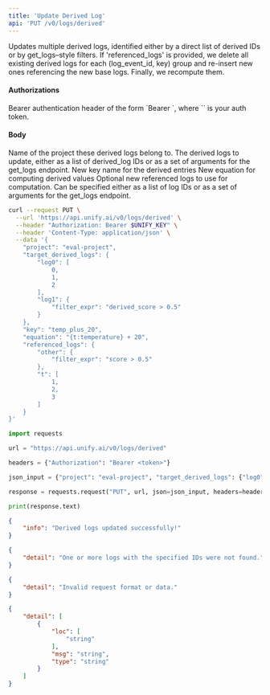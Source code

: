 ```yaml
---
title: 'Update Derived Log'
api: 'PUT /v0/logs/derived'
---
```

Updates multiple derived logs, identified either by a direct list of derived IDs or by
get_logs–style filters. If 'referenced_logs' is provided, we delete all existing
derived logs for each (log_event_id, key) group and re-insert new ones referencing
the new base logs. Finally, we recompute them.

#### Authorizations

<ParamField header="Authorization" type="string" required="true">
  Bearer authentication header of the form `Bearer <token>`, where `<token>` is your auth token.
</ParamField>

#### Body

<ParamField body="project" type="string" required="true">
Name of the project these derived logs belong to.
</ParamField>

<ParamField body="target_derived_logs" type="array | object" required="true">
The derived logs to update, either as a list of derived_log IDs or as a set of arguments for the get_logs endpoint.
</ParamField>

<ParamField body="key" type="string | null" >
New key name for the derived entries
</ParamField>

<ParamField body="equation" type="string | null" >
New equation for computing derived values
</ParamField>

<ParamField body="referenced_logs" type="object | null" >
Optional new referenced logs to use for computation. Can be specified either as a list of log IDs or as a set of arguments for the get_logs endpoint.
</ParamField>

<RequestExample>

```bash cURL
curl --request PUT \
  --url 'https://api.unify.ai/v0/logs/derived' \
  --header "Authorization: Bearer $UNIFY_KEY" \
  --header 'Content-Type: application/json' \
  --data '{
    "project": "eval-project",
    "target_derived_logs": {
        "log0": [
            0,
            1,
            2
        ],
        "log1": {
            "filter_expr": "derived_score > 0.5"
        }
    },
    "key": "temp_plus_20",
    "equation": "{t:temperature} + 20",
    "referenced_logs": {
        "other": {
            "filter_expr": "score > 0.5"
        },
        "t": [
            1,
            2,
            3
        ]
    }
}'
```

```python Python
import requests

url = "https://api.unify.ai/v0/logs/derived"

headers = {"Authorization": "Bearer <token>"}

json_input = {"project": "eval-project", "target_derived_logs": {"log0": [0, 1, 2], "log1": {"filter_expr": "derived_score > 0.5"}}, "key": "temp_plus_20", "equation": "{t:temperature} + 20", "referenced_logs": {"other": {"filter_expr": "score > 0.5"}, "t": [1, 2, 3]}}

response = requests.request("PUT", url, json=json_input, headers=headers)

print(response.text)
```

</RequestExample>
<ResponseExample>

```json 200
{
    "info": "Derived logs updated successfully!"
}
```

```json 404
{
    "detail": "One or more logs with the specified IDs were not found."
}
```

```json 400
{
    "detail": "Invalid request format or data."
}
```

```json 422
{
    "detail": [
        {
            "loc": [
                "string"
            ],
            "msg": "string",
            "type": "string"
        }
    ]
}
```

</ResponseExample>
